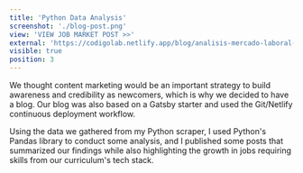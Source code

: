 ```yaml
---
title: 'Python Data Analysis'
screenshot: './blog-post.png'
view: 'VIEW JOB MARKET POST >>'
external: 'https://codigolab.netlify.app/blog/analisis-mercado-laboral-software-abril'
visible: true
position: 3
---
```


We thought content marketing would be an important strategy to build awareness and credibility as newcomers, which is why we decided to have a blog. Our blog was also based on a Gatsby starter and used the Git/Netlify continuous deployment workflow.

Using the data we gathered from my Python scraper, I used Python's Pandas library to conduct some analysis, and I published some posts that summarized our findings while also highlighting the growth in jobs requiring skills from our curriculum's tech stack.
